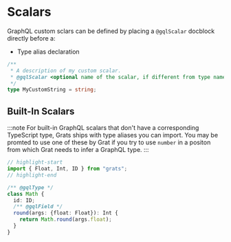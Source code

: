 # Scalars

GraphQL custom sclars can be defined by placing a `@gqlScalar` docblock directly before a:

* Type alias declaration

```ts
/** 
 * A description of my custom scalar.
 * @gqlScalar <optional name of the scalar, if different from type name>
 */
type MyCustomString = string;
```

## Built-In Scalars

:::note
For built-in GraphQL scalars that don't have a corresponding TypeScript type, Grats ships with type aliases you can import. You may be promted to use one of these by Grat if you try to use `number` in a positon from which Grat needs to infer a GraphQL type.
:::

```ts
// highlight-start
import { Float, Int, ID } from "grats";
// highlight-end

/** @gqlType */
class Math {
  id: ID;
  /** @gqlField */
  round(args: {float: Float}): Int {
    return Math.round(args.float);
  }
}
```